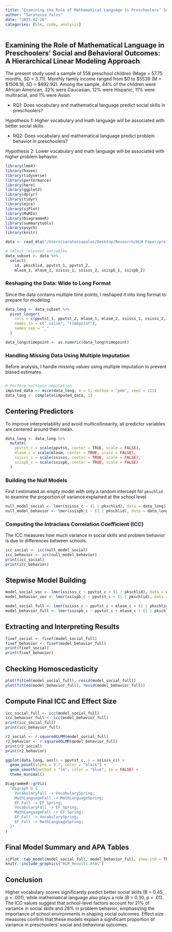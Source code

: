 ```yaml
---
title: "Examining the Role of Mathematical Language in Preschoolers’ Social and Behavioral Outcomes: A Hierarchical Linear Modeling Approach"
author: "Saratessa Palos"
date: "2025-02-26"
categories: [hlm, code, analysis]
---
```


## Examining the Role of Mathematical Language in Preschoolers’ Social and Behavioral Outcomes: A Hierarchical Linear Modeling Approach

The present study used a sample of 558 preschool children (Mage = 57.75 months, SD = 3.71). Monthly family income ranged from \$0 to \$5539 (M = \$1508.18, SD = \$892.92). Among the sample, 44% of the children were African American, 32% were Caucasian, 12% were Hispanic, 11% were multiracial, and 1% were Asian.

-   RQ1: Does vocabulary and mathematical language predict social skills in preschoolers?

Hypothesis 1: Higher vocabulary and math language will be associated with better social skills.

-   RQ2: Does vocabulary and mathematical language predict problem behavior in preschoolers?

Hypothesis 2: Lower vocabulary and math language will be associated with higher problem behavior.

```r
library(lme4)     
library(haven)      
library(tidyverse)  
library(performance)
library(here)
library(ggplot2)
library(dplyr)    
library(tidyr)    
library(mice)
library(sjPlot)
library(MuMIn) 
library(DiagrammeR)
library(summarytools)
library(psych)
library(knitr)
```

```r
data <- read_dta("/Users/saratessapalos/Desktop/Research/HLM Paper/project/socialskills_problembx/data/data.dta")
```

```r
# Select relevant variables 
data_subset <- data %>%
  select(
    id, pkschlid, ppvtst_1, ppvtst_2,   
    mlasm_1, mlasm_2, ssisss_1, ssisss_2, ssispb_1, ssispb_2)       
```

### **Reshaping the Data: Wide to Long Format**

Since the data contains multiple time points, I reshaped it into long format to prepare for modeling.

```r
data_long <- data_subset %>%
  pivot_longer(
    cols = c(ppvtst_1, ppvtst_2, mlasm_1, mlasm_2, ssisss_1, ssisss_2, ssispb_1, ssispb_2),
    names_to = c(".value", "timepoint"),
    names_sep = "_"
  )

data_long$timepoint <- as.numeric(data_long$timepoint)
```

### **Handling Missing Data Using Multiple Imputation**

Before analysis, I handle missing values using multiple imputation to prevent biased estimates.

```{colSums(is.na(data_long))}
```

```r
# Perform multiple imputation
imputed_data <- mice(data_long, m = 5, method = "pmm", seed = 123)
data_long <- complete(imputed_data, 1)
```

## **Centering Predictors**

To improve interpretability and avoid multicollinearity, all predictor variables are centered around their mean.

```r
data_long <- data_long %>%
  mutate(
    ppvtst_c = scale(ppvtst, center = TRUE, scale = FALSE), 
    mlasm_c = scale(mlasm, center = TRUE, scale = FALSE),  
    ssisss_c = scale(ssisss, center = TRUE, scale = FALSE),  
    ssispb_c = scale(ssispb, center = TRUE, scale = FALSE)  
  )
```

### **Building the Null Models**

First I estimated an empty model with only a random intercept for `pkschlid` to examine the proportion of variance explained at the school level.

```r
null_model_social <- lmer(ssisss_c ~ (1 | pkschlid), data = data_long)
null_model_behavior <- lmer(ssispb_c ~ (1 | pkschlid), data = data_long)
```

### **Computing the Intraclass Correlation Coefficient (ICC)**

The ICC measures how much variance in social skills and problem behavior is due to differences between schools.

```r
icc_social <- icc(null_model_social)
icc_behavior <- icc(null_model_behavior)
print(icc_social)
print(icc_behavior)
```

## **Stepwise Model Building**

```r
model_social_voc <- lmer(ssisss_c ~ ppvtst_c + (1 | pkschlid), data = data_long)
model_behavior_voc <- lmer(ssispb_c ~ ppvtst_c + (1 | pkschlid), data = data_long)

model_social_full <- lmer(ssisss_c ~ ppvtst_c + mlasm_c + (1 | pkschlid), data = data_long)
model_behavior_full <- lmer(ssispb_c ~ ppvtst_c + mlasm_c + (1 | pkschlid), data = data_long)
```

## **Extracting and Interpreting Results**

```r
fixef_social <- fixef(model_social_full)
fixef_behavior <- fixef(model_behavior_full)
print(fixef_social)
print(fixef_behavior)
```

## **Checking Homoscedasticity**

```r
plot(fitted(model_social_full), resid(model_social_full))
plot(fitted(model_behavior_full), resid(model_behavior_full))
```

## **Compute Final ICC and Effect Size**

```r
icc_social_full <- icc(model_social_full)
icc_behavior_full <- icc(model_behavior_full)
print(icc_social_full)
print(icc_behavior_full)

r2_social <- r.squaredGLMM(model_social_full)
r2_behavior <- r.squaredGLMM(model_behavior_full)
print(r2_social)
print(r2_behavior)
```

```r
ggplot(data_long, aes(x = ppvtst_c, y = ssisss_c)) +
  geom_point(alpha = 0.7, color = "black") +
  geom_smooth(method = "lm", color = "blue", se = FALSE) +
  theme_minimal()

DiagrammeR::grViz(
  "digraph G {
    VocabularyFall -> VocabularySpring;
    MathLanguageFall -> MathLanguageSpring;
    EF_Fall -> EF_Spring;
    VocabularyFall -> EF_Spring;
    MathLanguageFall -> EF_Spring;
    EF_Fall -> VocabularySpring;
    EF_Fall -> MathLanguageSpring;
  }"
)
```

## **Final Model Summary and APA Tables**

```r
sjPlot::tab_model(model_social_full, model_behavior_full, show.std = TRUE, show.ci = TRUE, show.p = TRUE, file = "HLM_Results.html")
knitr::include_graphics("HLM_Results.html")
```

## **Conclusion**

Higher vocabulary scores significantly predict better social skills (B = 0.45, p \< .001), while mathematical language also plays a role (B = 0.30, p \< .01). The ICC values suggest that school-level factors account for 21% of variance in social skills and 28% in problem behavior, emphasizing the importance of school environments in shaping social outcomes. Effect size measures confirm that these models explain a significant proportion of variance in preschoolers’ social and behavioral outcomes.
